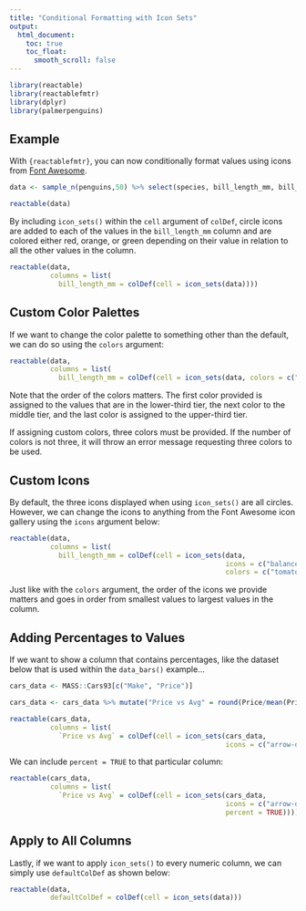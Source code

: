 ---
title: "Conditional Formatting with Icon Sets"
output:
  html_document:
    toc: true
    toc_float:
      smooth_scroll: false
---

```{r setup, include=FALSE}
library(reactable)
library(reactablefmtr)
library(dplyr)
library(palmerpenguins)
```

## Example

With `{reactablefmtr}`, you can now conditionally format values using icons from [Font Awesome](https://fontawesome.com/icons?d=gallery).

```{r, echo=TRUE}
data <- sample_n(penguins,50) %>% select(species, bill_length_mm, bill_depth_mm, flipper_length_mm, body_mass_g)

reactable(data)
```

By including `icon_sets()` within the `cell` argument of `colDef`, circle icons are added to each of the values in the `bill_length_mm` column and are colored either red, orange, or green depending on their value in relation to all the other values in the column.

```{r, echo=TRUE}
reactable(data,
          columns = list(
            bill_length_mm = colDef(cell = icon_sets(data))))
```

## Custom Color Palettes

If we want to change the color palette to something other than the default, we can do so using the `colors` argument:

```{r, echo=TRUE}
reactable(data,
          columns = list(
            bill_length_mm = colDef(cell = icon_sets(data, colors = c("tomato", "grey", "dodgerblue")))))
```

Note that the order of the colors matters. The first color provided is assigned to the values that are in the lower-third tier, the next color to the middle tier, and the last color is assigned to the upper-third tier. 

If assigning custom colors, three colors must be provided. If the number of colors is not three, it will throw an error message requesting three colors to be used.

## Custom Icons

By default, the three icons displayed when using `icon_sets()` are all circles. However, we can change the icons to anything from the Font Awesome icon gallery using the `icons` argument below:

```{r, echo=TRUE}
reactable(data,
          columns = list(
            bill_length_mm = colDef(cell = icon_sets(data, 
                                                     icons = c("balance-scale-left", "balance-scale", "balance-scale-right"),
                                                     colors = c("tomato", "grey", "dodgerblue")))))
```

Just like with the `colors` argument, the order of the icons we provide matters and goes in order from smallest values to largest values in the column.

## Adding Percentages to Values

If we want to show a column that contains percentages, like the dataset below that is used within the `data_bars()` example...

```{r, echo=TRUE}
cars_data <- MASS::Cars93[c("Make", "Price")]

cars_data <- cars_data %>% mutate("Price vs Avg" = round(Price/mean(Price)-1,2))

reactable(cars_data,
          columns = list(
            `Price vs Avg` = colDef(cell = icon_sets(cars_data, 
                                                     icons = c("arrow-down", "minus", "arrow-up")))))
```

We can include `percent = TRUE` to that particular column:

```{r, echo=TRUE}
reactable(cars_data,
          columns = list(
            `Price vs Avg` = colDef(cell = icon_sets(cars_data, 
                                                     icons = c("arrow-down", "minus", "arrow-up"),
                                                     percent = TRUE))))
```

## Apply to All Columns

Lastly, if we want to apply `icon_sets()` to every numeric column, we can simply use `defaultColDef` as shown below:

```{r, echo=TRUE}
reactable(data,
          defaultColDef = colDef(cell = icon_sets(data)))
```

